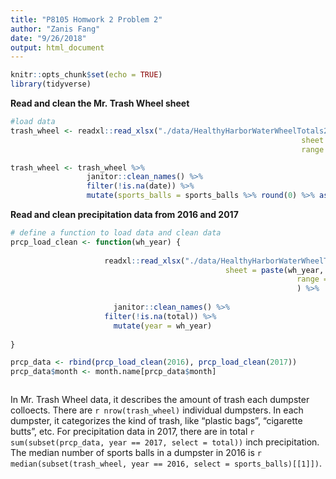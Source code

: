```yaml
---
title: "P8105 Homwork 2 Problem 2"
author: "Zanis Fang"
date: "9/26/2018"
output: html_document
---
```


```r
knitr::opts_chunk$set(echo = TRUE)
library(tidyverse)
```

**Read and clean the Mr. Trash Wheel sheet**

```r
#load data
trash_wheel <- readxl::read_xlsx("./data/HealthyHarborWaterWheelTotals2017-9-26.xlsx",
																 sheet = 1,
																 range = readxl::cell_cols("A:N"))

trash_wheel <- trash_wheel %>% 
	             janitor::clean_names() %>% 
	             filter(!is.na(date)) %>% 
	             mutate(sports_balls = sports_balls %>% round(0) %>% as.integer())

```

**Read and clean precipitation data from 2016 and 2017**

```r

# define a function to load data and clean data
prcp_load_clean <- function(wh_year) {
	           
	                 readxl::read_xlsx("./data/HealthyHarborWaterWheelTotals2017-9-26.xlsx",
		                      					sheet = paste(wh_year, "Precipitation"),
												      			range = "A2:B14"
														      	) %>%
		
		               janitor::clean_names() %>% 
	          	     filter(!is.na(total)) %>% 
		               mutate(year = wh_year)
	       
}

prcp_data <- rbind(prcp_load_clean(2016), prcp_load_clean(2017))
prcp_data$month <- month.name[prcp_data$month]



```

In Mr. Trash Wheel data, it describes the amount of trash each dumpster colloects. There are `r nrow(trash_wheel)` individual dumpsters. In each dumpster, it categorizes the kind of trash, like "plastic bags", "cigarette butts", etc. For precipitation data in 2017, there are in total `r sum(subset(prcp_data, year == 2017, select = total))` inch precipitation. The median number of sports balls in a dumpster in 2016 is `r median(subset(trash_wheel, year == 2016, select = sports_balls)[[1]])`.